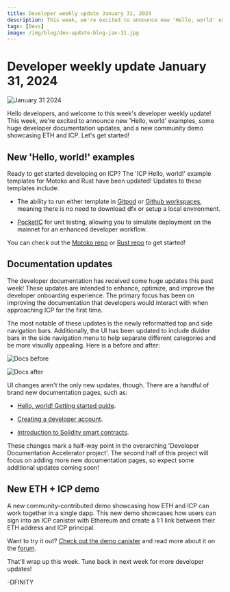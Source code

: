 ```yaml
---
title: Developer weekly update January 31, 2024
description: This week, we're excited to announce new 'Hello, world' examples, some huge developer documentation updates, and a new community demo showcasing ETH and ICP.
tags: [Devs]
image: /img/blog/dev-update-blog-jan-31.jpg
---
```


# Developer weekly update January 31, 2024

![January 31 2024](../../static/img/blog/dev-update-blog-jan-31.jpg)

Hello developers, and welcome to this week's developer weekly update! This week, we're excited to announce new 'Hello, world' examples, some huge developer documentation updates, and a new community demo showcasing ETH and ICP. Let's get started!

## New 'Hello, world!' examples

Ready to get started developing on ICP? The 'ICP Hello, world!' example templates for Motoko and Rust have been updated! Updates to these templates include:

- The ability to run either template in [Gitpod](https://gitpod.io/#https://github.com/dfinity/icp-hello-world-motoko) or [Github workspaces](https://codespaces.new/dfinity/icp-hello-world-motoko?quickstart=1), meaning there is no need to download dfx or setup a local environment.

- [PocketIC](/docs/current/developer-docs/smart-contracts/test/pocket-ic) for unit testing, allowing you to simulate deployment on the mainnet for an enhanced developer workflow.

You can check out the [Motoko repo](https://github.com/dfinity/icp-hello-world-motoko/) or [Rust repo](https://github.com/dfinity/icp-hello-world-rust) to get started!

## Documentation updates

The developer documentation has received some huge updates this past week! These updates are intended to enhance, optimize, and improve the developer onboarding experience. The primary focus has been on improving the documentation that developers would interact with when approaching ICP for the first time.

The most notable of these updates is the newly reformatted top and side navigation bars. Additionally, the UI has been updated to include divider bars in the side navigation menu to help separate different categories and be more visually appealing. Here is a before and after:

![Docs before](/img/blog/docs-before.png)

![Docs after](/img/blog/docs-after.png)

UI changes aren't the only new updates, though. There are a handful of brand new documentation pages, such as:

- [Hello, world! Getting started guide](/docs/current/building-dapps/getting-started/write-smart-contracts).

- [Creating a developer account](/docs/current/building-dapps/getting-started/identities).

- [Introduction to Solidity smart contracts](/docs/current/developer-docs/backend/solidity/).

These changes mark a half-way point in the overarching 'Developer Documentation Accelerator project'. The second half of this project will focus on adding more new documentation pages, so expect some additional updates coming soon!

## New ETH + ICP demo

A new community-contributed demo showcasing how ETH and ICP can work together in a single dapp. This new demo showcases how users can sign into an ICP canister with Ethereum and create a 1:1 link between their ETH address and ICP principal.

Want to try it out? [Check out the demo canister](https://shtr2-2iaaa-aaaal-qckva-cai.icp0.io/) and read more about it on the [forum](https://forum.dfinity.org/t/ic-siwe-sign-in-with-ethereum-support-libraries-for-ic/25306).

That'll wrap up this week. Tune back in next week for more developer updates!

-DFINITY



